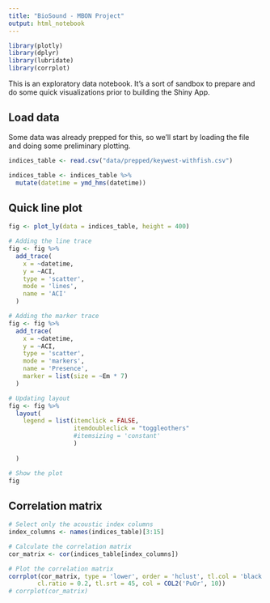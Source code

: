 ```yaml
---
title: "BioSound - MBON Project"
output: html_notebook
---
```


```r
library(plotly)
library(dplyr)
library(lubridate)
library(corrplot)
```


This is an exploratory data notebook. It's a sort of sandbox to prepare and do some quick visualizations prior to building the Shiny App. 

## Load data
Some data was already prepped for this, so we'll start by loading the file and doing some preliminary plotting. 

```r
indices_table <- read.csv("data/prepped/keywest-withfish.csv")

indices_table <- indices_table %>%
  mutate(datetime = ymd_hms(datetime))

```

## Quick line plot


```r
fig <- plot_ly(data = indices_table, height = 400)

# Adding the line trace
fig <- fig %>%
  add_trace(
    x = ~datetime,
    y = ~ACI,
    type = 'scatter',
    mode = 'lines',
    name = 'ACI'
  )

# Adding the marker trace
fig <- fig %>%
  add_trace(
    x = ~datetime,
    y = ~ACI,
    type = 'scatter',
    mode = 'markers',
    name = 'Presence',
    marker = list(size = ~Em * 7)
  )

# Updating layout
fig <- fig %>%
  layout(
    legend = list(itemclick = FALSE, 
                  itemdoubleclick = "toggleothers" 
                  #itemsizing = 'constant'
                  )
    
  )

# Show the plot
fig

```

## Correlation matrix


```r
# Select only the acoustic index columns
index_columns <- names(indices_table)[3:15]

# Calculate the correlation matrix
cor_matrix <- cor(indices_table[index_columns])

# Plot the correlation matrix
corrplot(cor_matrix, type = 'lower', order = 'hclust', tl.col = 'black',
        cl.ratio = 0.2, tl.srt = 45, col = COL2('PuOr', 10))
# corrplot(cor_matrix)
```


